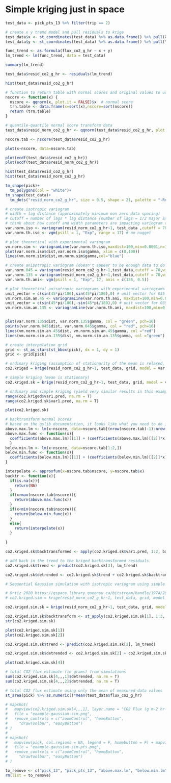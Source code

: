 # Simple kriging just in space


```r
test_data <- pick_pts_13 %>% filter(trip == 2)

# create x y trend model and pull residuals to krige
test_data$x <- st_coordinates(test_data) %>% as.data.frame() %>% pull(X)
test_data$y <- st_coordinates(test_data) %>% as.data.frame() %>% pull(Y)

func_trend <- as.formula(flux_co2_g_hr ~ x + y)
lm_trend <- lm(func_trend, data = test_data)

summary(lm_trend)

test_data$resid_co2_g_hr <- residuals(lm_trend)

hist(test_data$resid_co2_g_hr)

# function to return table with normal scores and original values to use for backtransform later
nscore <- function(x) {                       
  nscore <- qqnorm(x, plot.it = FALSE)$x  # normal score 
  trn.table <- data.frame(x=sort(x),nscore=sort(nscore))
  return (trn.table)
}

# quantile-quantile normal score transform data
test_data$resid_norm_co2_g_hr <- qqnorm(test_data$resid_co2_g_hr, plot.it = F)$x

nscore.tab <- nscore(test_data$resid_co2_g_hr)

plot(x~nscore, data=nscore.tab)

plot(ecdf(test_data$resid_co2_g_hr))
plot(ecdf(test_data$resid_norm_co2_g_hr))

hist(test_data$resid_co2_g_hr)
hist(test_data$resid_norm_co2_g_hr)

tm_shape(pick)+
  tm_polygons(col = "white")+
tm_shape(test_data)+
  tm_dots("resid_norm_co2_g_hr", size = 0.5, shape = 21, palette = "-RdYlBu", midpoint = NA, title = "Normalized CO2 residual (g/m2/hr)")
```

```r
# create isotropic variogram
# width = lag distance (approximately minimum non zero data spacing)
# cutoff = number of lags * lag distance (number of lags = 1/2 major axis/lag distance)
# think about how cutoff and width parameters are impacting variogram calculation
var.norm.iso <- variogram(resid_norm_co2_g_hr~1, test_data ,cutoff = 70 ,width = 14)
var.norm.th.iso <- vgm(psill = 1, "Exp", range = 17) # no nugget

# plot theoretical with experimental variogram
vm.norm.sim <- variogramLine(var.norm.th.iso,maxdist=100,min=0.0001,n=100, covariance=FALSE)
plot(var.norm.iso$dist,var.norm.iso$gamma, xlim = c(0,100))
lines(vm.norm.sim$dist,vm.norm.sim$gamma,col="blue") 

# create anisotropic variogram (doesn't appear to be enough data to do this/not well supported with residuals of gaussian transformed model)
var.norm.045 = variogram(resid_norm_co2_g_hr~1,test_data,cutoff = 70,width =14,alpha = 45.0,tol.hor=22.5) # 045 directional 
var.norm.135 = variogram(resid_norm_co2_g_hr~1,test_data,cutoff = 70,width =14,alpha = 135.0,tol.hor=22.5) # 135 directional
var.norm.th.ani<- vgm(psill = 1, "Exp", 17, anis = c(135, 0.5))

# plot theoretical anisotropic variograms with experimental variograms
unit_vector = c(sin(45*pi/180),sin(45*pi/180),0) # unit vector for 035 azimuth
vm.norm.sim.an.45 <- variogramLine(var.norm.th.ani, maxdist=100,min=0.0001,n=100, covariance=FALSE, dir=unit_vector)
unit_vector = c(sin(45*pi/180),-sin(45*pi/180),0) # unit vector for 035 azimuth
vm.norm.sim.an.135 <- variogramLine(var.norm.th.ani, maxdist=100,min=0.0001,n=100, covariance=FALSE, dir=unit_vector)


plot(var.norm.135$dist, var.norm.135$gamma, col = "green", pch=16)
points(var.norm.045$dist, var.norm.045$gamma, col = "red", pch=16)
lines(vm.norm.sim.an.45$dist, vm.norm.sim.an.45$gamma, col ="red")
lines(vm.norm.sim.an.135$dist, vm.norm.sim.an.135$gamma, col ="green")
```

```r
# create interpolation grid
grid <- st_as_stars(st_bbox(pick), dx = 1, dy = 1)
grid <- grid[pick]

# ordinary kriging (assumption of stationarity of the mean is relaxed, mean is estimated locally)
co2.kriged = krige(resid_norm_co2_g_hr~1, test_data, grid, model = var.norm.th.iso,maxdist = Inf,nmin = 0,omax=Inf) 

# simple kriging (mean is stationary)
co2.kriged.sk = krige(resid_norm_co2_g_hr~1, test_data, grid, model = var.norm.th.iso,maxdist = Inf,nmin = 0,omax=Inf, beta = mean(test_data$resid_norm_co2_g_hr)) 

# ordinary and simple kriging (yield very similar results in this example)
range(co2.kriged$var1.pred, na.rm = T)
range(co2.kriged.sk$var1.pred, na.rm = T)

plot(co2.kriged.sk)

# backtransform normal scores
# based on the gslib documentation, it looks like what you need to do is for each point interpolate between points in the normal score table and use an extrapolation function (possibly linear?) for points beyond the range
above.max.lm <- lm(x~nscore, data=nscore.tab[(nrow(nscore.tab)-1):nrow(nscore.tab),])
above.max.func <- function(x){
  coefficients(above.max.lm)[[1]] + (coefficients(above.max.lm)[[2]]*x)
  }
below.min.lm <- lm(x~nscore, data=nscore.tab[1:2,])
below.min.func <- function(x){
  coefficients(below.min.lm)[[1]] + (coefficients(below.min.lm)[[2]]*x)
}

interpolate <- approxfun(x=nscore.tab$nscore, y=nscore.tab$x)
backtr <- function(x){
  if(is.na(x)){
    return(NA)
  }
  if(x>max(nscore.tab$nscore)){
    return(above.max.func(x))
  }
  if(x<min(nscore.tab$nscore)){
    return(below.min.func(x))
  }
  else{
    return(interpolate(x))
  }
    
}

co2.kriged.sk$backtransformed <- apply(co2.kriged.sk$var1.pred, 1:2, backtr)

# add back in the trend to the kriged backtransformed residuals
co2.kriged.sk$trend <- predict(co2.kriged.sk[3], lm_trend)

co2.kriged.sk$detrended <- co2.kriged.sk$trend + co2.kriged.sk$backtransformed
```

```r
# Sequential Gaussian simulation with isotropic variogram using simple kriging (but ordinary kriging also run)

# Ortiz 2020 https://qspace.library.queensu.ca/bitstream/handle/1974/28538/2020-01-Ortiz-Simulation.pdf?sequence=2 indicates that you shouldn't use ordinary kriging in sequential gaussian simulation. The krige function I think allows you to use ordinary kriging and it looks like it might be trying to estimate beta within the function. 
# co2.kriged.sim = krige(resid_norm_co2_g_hr~1, test_data, grid, model = var.norm.th.iso,maxdist = Inf,nmin = 0,omax=Inf, indicators=FALSE, nsim=2, nmax=100) # will take a second to run

co2.kriged.sim.sk = krige(resid_norm_co2_g_hr~1, test_data, grid, model = var.norm.th.iso,maxdist = Inf,nmin = 0,omax=Inf, indicators=FALSE, nsim=2, nmax=100, beta = 0) # will take a second to run # mean should be zero after gaussian transformation # I don't know if beta is required here

co2.kriged.sim.sk$backtransform <- st_apply(co2.kriged.sim.sk[1], 1:3, backtr)
str(co2.kriged.sim.sk)

plot(co2.kriged.sim.sk[1])
plot(co2.kriged.sim.sk[2])

co2.kriged.sim.sk$trend <- predict(co2.kriged.sim.sk[2], lm_trend)

co2.kriged.sim.sk$detrended <- co2.kriged.sim.sk[2] + co2.kriged.sim.sk[3]

plot(co2.kriged.sim.sk[4])
```

```r
# total CO2 flux estimate (in grams) from simulations
sum(co2.kriged.sim.sk[4,,,1]$detrended, na.rm = T)
sum(co2.kriged.sim.sk[4,,,2]$detrended, na.rm = T)

# total CO2 flux estimate using only the mean of measured data values
st_area(pick) %>% as.numeric()*mean(test_data$flux_co2_g_hr)
```


```r
# mapshot(
#   mapview(co2.kriged.sim.sk[4,,,1], layer.name = "CO2 Flux (g m-2 hr-1)"), 
#   file = "example-gaussian-sim.png",
#   remove_controls = c("zoomControl", "homeButton",
#     "drawToolbar", "easyButton")
# )
# 
# mapshot(
#   mapview(pick, col.regions = NA, legend = F, homebutton = F) + mapview(test_data, zcol = "flux_co2_g_hr", col.regions =  viridis::viridis_pal(option = "B"), layer.name = " CO2 Flux (g/m2/hr)"),
#   file = "example-gaussian-sim-pts.png",
#   remove_controls = c("zoomControl", "homeButton",
#     "drawToolbar", "easyButton")
# )

```

```r
to_remove <- c("pick_13", "pick_pts_13", "above.max.lm", "below.min.lm", "co2.kriged", "co2.kriged.sim.sk", "co2.kriged.sk", "lm_trend", "nscore.tab", "test_data", "var.norm.045", "var.norm.135", "var.norm.iso", "var.norm.th.ani", "var.norm.th.iso", "vm.norm.sim", "vm.norm.sim.an.135", "vm.norm.sim.an.45", "co2.kriged.sim", "grid")
rm(list = to_remove)
```

